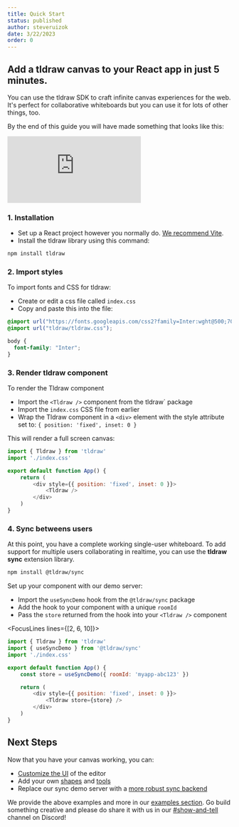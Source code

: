 ```yaml
---
title: Quick Start
status: published
author: steveruizok
date: 3/22/2023
order: 0
---
```


<h2>Add a tldraw canvas to your React app in just 5 minutes.</h2>

You can use the tldraw SDK to craft infinite canvas experiences for the web. It's perfect for collaborative whiteboards but you can use it for lots of other things, too.

By the end of this guide you will have made something that looks like this:

<Embed className="article__embed--quickstart" src="https://examples.tldraw.com/develop" />

### 1. Installation

- Set up a React project however you normally do. [We recommend Vite](https://vitejs.dev/guide/#scaffolding-your-first-vite-project).
- Install the tldraw library using this command:

```bash
npm install tldraw
```

### 2. Import styles

To import fonts and CSS for tldraw:

- Create or edit a css file called `index.css`
- Copy and paste this into the file:

```CSS
@import url("https://fonts.googleapis.com/css2?family=Inter:wght@500;700&display=swap");
@import url("tldraw/tldraw.css");

body {
  font-family: "Inter";
}
```

### 3. Render tldraw component

To render the Tldraw component

- Import the `<Tldraw />` component from the tldraw` package
- Import the `index.css` CSS file from earlier
- Wrap the Tldraw component in a `<div>` element with the style attribute set to: `{ position: 'fixed', inset: 0 }`

This will render a full screen canvas:

```javascript
import { Tldraw } from 'tldraw'
import './index.css'

export default function App() {
	return (
		<div style={{ position: 'fixed', inset: 0 }}>
			<Tldraw />
		</div>
	)
}
```

### 4. Sync betweens users

At this point, you have a complete working single-user whiteboard. To add support for multiple users
collaborating in realtime, you can use the **tldraw sync** extension library.

```bash
npm install @tldraw/sync
```

Set up your component with our demo server:

- Import the `useSyncDemo` hook from the `@tldraw/sync` package
- Add the hook to your component with a unique `roomId`
- Pass the `store` returned from the hook into your `<Tldraw />` component

<FocusLines lines={[2, 6, 10]}>

```javascript
import { Tldraw } from 'tldraw'
import { useSyncDemo } from '@tldraw/sync'
import './index.css'

export default function App() {
	const store = useSyncDemo({ roomId: 'myapp-abc123' })

	return (
		<div style={{ position: 'fixed', inset: 0 }}>
			<Tldraw store={store} />
		</div>
	)
}
```

</FocusLines>

## Next Steps

Now that you have your canvas working, you can:

- [Customize the UI](/docs/user-interface) of the editor
- Add your own [shapes](/docs/shapes) and [tools](/docs/tools)
- Replace our sync demo server with a [more robust sync backend](/docs/sync)

We provide the above examples and more in our [examples section](/examples). Go build something creative and please do share it with us in our [#show-and-tell](https://discord.com/invite/SBBEVCA4PG) channel on Discord!
